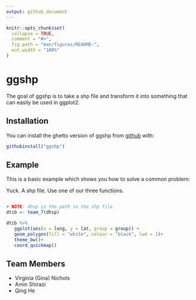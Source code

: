 ```yaml
---
output: github_document
---
```


<!-- README.md is generated from README.Rmd. Please edit that file -->

```r
knitr::opts_chunk$set(
  collapse = TRUE,
  comment = "#>",
  fig.path = "man/figures/README-",
  out.width = "100%"
)
```

# ggshp

The goal of ggshp is to take a shp file and transform it into something that can easily be used in ggplot2. 

## Installation


You can install the ghetto version of ggshp from [github](https://github.com/ashirazist/ggshp) with:

``` r
githubinstall("ggshp")
```


## Example

This is a basic example which shows you how to solve a common problem:

Yuck. A shp file. Use one of our three functions. 
``` r

# NOTE: dhsp is the path to the shp file
dtib <- team_7(dhsp)

dtib %>% 
   ggplot(aes(x = long, y = lat, group = group)) + 
   geom_polygon(fill = "white", colour = "black", lwd = 1)+
   theme_bw()+
   coord_quickmap()

```
## Team Members
* Virginia (Gina) Nichols
* Amin Shirazi
* Qing He

